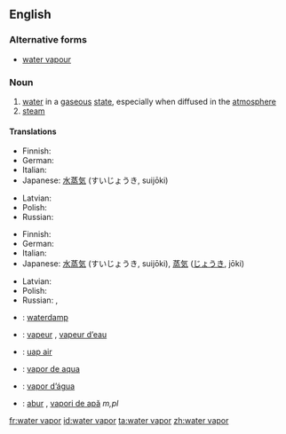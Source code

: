 ==English==

===Alternative forms===
* [[water vapour]]

===Noun===
{{wikipedia}}
{{en-noun|sg=[[water]] [[vapor]]}}

# [[water]] in a [[gaseous]] [[state]], especially when diffused in the [[atmosphere]]
# [[steam]]

====Translations====
{{trans-top|water in a gaseous state}}
* Finnish: {{t-|fi|vesihöyry}}
* German: {{t|de|Wasserdampf|m}}
* Italian: {{t-|it|vapore acqueo|m}}
* Japanese: [[水蒸気]] (すいじょうき, suijōki)
{{trans-mid}}
* Latvian: {{t|lv|ūdens tvaiks|m|xs=Latvian}}
* Polish: {{t|pl|para wodna|f}}
* Russian: {{t|ru|водяной пар|m|tr=vod'anój par}}
{{trans-bottom}}

{{trans-top|steam}}
* Finnish: {{t-|fi|vesihöyry}}
* German: {{t|de|Dampf|m}}
* Italian: {{t+|it|vapore|m}}
* Japanese: [[水蒸気]] (すいじょうき, suijōki), [[蒸気]] ([[じょうき]], jōki)
{{trans-mid}}
* Latvian: {{t|lv|ūdens tvaiks|m|xs=Latvian}}
* Polish: {{t+|pl|para}}
* Russian: {{t|ru|водяной пар|m|tr=vod'anój par}}, {{t+|ru|пар|m|tr=par}}
{{trans-bottom}}

{{checktrans-top}}
* {{ttbc|Dutch}}: [[waterdamp]] {{m}}
* {{ttbc|fr}}: [[vapeur]] {{f}}, [[vapeur d’eau]] {{f}}
* {{ttbc|Indonesian}}: [[uap air]]
{{trans-mid}}
* {{ttbc|Interlingua}}: [[vapor de aqua]]
* {{ttbc|Portuguese}}: [[vapor d’água]] {{m}}
* {{ttbc|Romanian}}: [[abur]] {{m}}, [[vapori de apă]] ''m,pl''
{{trans-bottom}}

[[fr:water vapor]]
[[id:water vapor]]
[[ta:water vapor]]
[[zh:water vapor]]